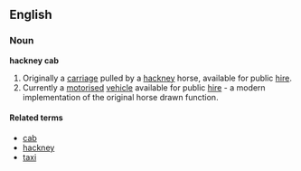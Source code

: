 ==English==
===Noun===
'''hackney cab'''
# Originally a [[carriage]] pulled by a [[hackney]] horse, available for public [[hire]].
# Currently a [[motor]]ised [[vehicle]] available for public [[hire]] - a modern implementation of the original horse drawn function.

====Related terms====
*[[cab]]
*[[hackney]]
*[[taxi]]